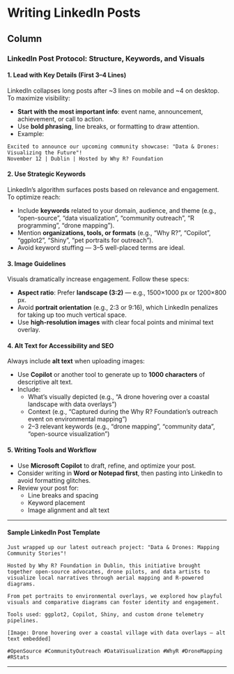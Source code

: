 Writing LinkedIn Posts {data-navmenu="Community"}
===========================================

Column {.tabset}
--------------------

### LinkedIn Post Protocol: Structure, Keywords, and Visuals

#### 1. Lead with Key Details (First 3–4 Lines)
LinkedIn collapses long posts after ~3 lines on mobile and ~4 on desktop. To maximize visibility:

- **Start with the most important info**: event name, announcement, achievement, or call to action.
- Use **bold phrasing**, line breaks, or formatting to draw attention.
- Example:

```
Excited to announce our upcoming community showcase: "Data & Drones: Visualizing the Future"!
November 12 | Dublin | Hosted by Why R? Foundation
```

#### 2. Use Strategic Keywords
LinkedIn’s algorithm surfaces posts based on relevance and engagement. To optimize reach:

- Include **keywords** related to your domain, audience, and theme (e.g., “open-source”, “data visualization”, “community outreach”, “R programming”, “drone mapping”).
- Mention **organizations, tools, or formats** (e.g., “Why R?”, “Copilot”, “ggplot2”, “Shiny”, “pet portraits for outreach”).
- Avoid keyword stuffing — 3–5 well-placed terms are ideal.

#### 3. Image Guidelines
Visuals dramatically increase engagement. Follow these specs:

- **Aspect ratio**: Prefer **landscape (3:2)** — e.g., 1500×1000 px or 1200×800 px.
- Avoid **portrait orientation** (e.g., 2:3 or 9:16), which LinkedIn penalizes for taking up too much vertical space.
- Use **high-resolution images** with clear focal points and minimal text overlay.

#### 4. Alt Text for Accessibility and SEO
Always include **alt text** when uploading images:

- Use **Copilot** or another tool to generate up to **1000 characters** of descriptive alt text.
- Include:
  - What’s visually depicted (e.g., “A drone hovering over a coastal landscape with data overlays”)
  - Context (e.g., “Captured during the Why R? Foundation’s outreach event on environmental mapping”)
  - 2–3 relevant keywords (e.g., “drone mapping”, “community data”, “open-source visualization”)

#### 5. Writing Tools and Workflow
- Use **Microsoft Copilot** to draft, refine, and optimize your post.
- Consider writing in **Word or Notepad first**, then pasting into LinkedIn to avoid formatting glitches.
- Review your post for:
  - Line breaks and spacing
  - Keyword placement
  - Image alignment and alt text

---

#### Sample LinkedIn Post Template

```
Just wrapped up our latest outreach project: "Data & Drones: Mapping Community Stories"!

Hosted by Why R? Foundation in Dublin, this initiative brought together open-source advocates, drone pilots, and data artists to visualize local narratives through aerial mapping and R-powered diagrams.

From pet portraits to environmental overlays, we explored how playful visuals and comparative diagrams can foster identity and engagement.

Tools used: ggplot2, Copilot, Shiny, and custom drone telemetry pipelines.

[Image: Drone hovering over a coastal village with data overlays — alt text embedded]

#OpenSource #CommunityOutreach #DataVisualization #WhyR #DroneMapping #RStats
```

---